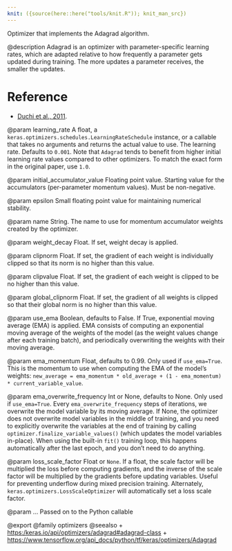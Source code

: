 ```yaml
---
knit: ({source(here::here("tools/knit.R")); knit_man_src})
---
```

Optimizer that implements the Adagrad algorithm.

@description
Adagrad is an optimizer with parameter-specific learning rates,
which are adapted relative to how frequently a parameter gets
updated during training. The more updates a parameter receives,
the smaller the updates.

# Reference
- [Duchi et al., 2011](
    http://www.jmlr.org/papers/volume12/duchi11a/duchi11a.pdf).

@param learning_rate
A float, a
`keras.optimizers.schedules.LearningRateSchedule` instance, or
a callable that takes no arguments and returns the actual value to
use. The learning rate. Defaults to `0.001`. Note that `Adagrad`
tends to benefit from higher initial learning rate values compared
to other optimizers. To match the exact form in the original paper,
use `1.0`.

@param initial_accumulator_value
Floating point value. Starting value for the
accumulators (per-parameter momentum values). Must be non-negative.

@param epsilon
Small floating point value for maintaining numerical stability.

@param name
String. The name to use
for momentum accumulator weights created by
the optimizer.

@param weight_decay
Float. If set, weight decay is applied.

@param clipnorm
Float. If set, the gradient of each weight is individually
clipped so that its norm is no higher than this value.

@param clipvalue
Float. If set, the gradient of each weight is clipped to be
no higher than this value.

@param global_clipnorm
Float. If set, the gradient of all weights is clipped
so that their global norm is no higher than this value.

@param use_ema
Boolean, defaults to False. If True, exponential moving average
(EMA) is applied. EMA consists of computing an exponential moving
average of the weights of the model (as the weight values change after
each training batch), and periodically overwriting the weights with
their moving average.

@param ema_momentum
Float, defaults to 0.99. Only used if `use_ema=True`.
This is the momentum to use when computing
the EMA of the model's weights:
`new_average = ema_momentum * old_average + (1 - ema_momentum) *
current_variable_value`.

@param ema_overwrite_frequency
Int or None, defaults to None. Only used if
`use_ema=True`. Every `ema_overwrite_frequency` steps of iterations,
we overwrite the model variable by its moving average.
If None, the optimizer
does not overwrite model variables in the middle of training, and you
need to explicitly overwrite the variables at the end of training
by calling `optimizer.finalize_variable_values()`
(which updates the model
variables in-place). When using the built-in `fit()` training loop,
this happens automatically after the last epoch,
and you don't need to do anything.

@param loss_scale_factor
Float or `None`. If a float, the scale factor will
be multiplied the loss before computing gradients, and the inverse of
the scale factor will be multiplied by the gradients before updating
variables. Useful for preventing underflow during mixed precision
training. Alternately, `keras.optimizers.LossScaleOptimizer` will
automatically set a loss scale factor.

@param ...
Passed on to the Python callable

@export
@family optimizers
@seealso
+ <https:/keras.io/api/optimizers/adagrad#adagrad-class>
+ <https://www.tensorflow.org/api_docs/python/tf/keras/optimizers/Adagrad>
